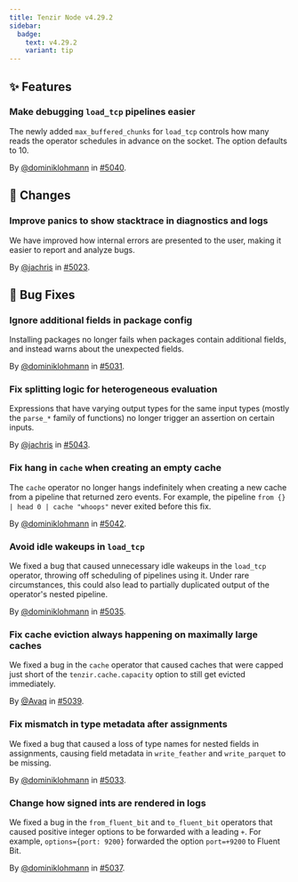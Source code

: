 ```yaml
---
title: Tenzir Node v4.29.2
sidebar:
  badge:
    text: v4.29.2
    variant: tip
---
```


## ✨ Features

### Make debugging `load_tcp` pipelines easier

The newly added `max_buffered_chunks` for `load_tcp` controls how many reads
the operator schedules in advance on the socket. The option defaults to 10.

By [@dominiklohmann](https://github.com/dominiklohmann) in [#5040](https://github.com/tenzir/tenzir/pull/5040).

## 🔄 Changes

### Improve panics to show stacktrace in diagnostics and logs

We have improved how internal errors are presented to the user, making it easier
to report and analyze bugs.

By [@jachris](https://github.com/jachris) in [#5023](https://github.com/tenzir/tenzir/pull/5023).

## 🐛 Bug Fixes

### Ignore additional fields in package config

Installing packages no longer fails when packages contain additional fields, and
instead warns about the unexpected fields.

By [@dominiklohmann](https://github.com/dominiklohmann) in [#5031](https://github.com/tenzir/tenzir/pull/5031).

### Fix splitting logic for heterogeneous evaluation

Expressions that have varying output types for the same input types (mostly the
`parse_*` family of functions) no longer trigger an assertion on certain inputs.

By [@jachris](https://github.com/jachris) in [#5043](https://github.com/tenzir/tenzir/pull/5043).

### Fix hang in `cache` when creating an empty cache

The `cache` operator no longer hangs indefinitely when creating a new cache from
a pipeline that returned zero events. For example, the pipeline `from {} | head
0 | cache "whoops"` never exited before this fix.

By [@dominiklohmann](https://github.com/dominiklohmann) in [#5042](https://github.com/tenzir/tenzir/pull/5042).

### Avoid idle wakeups in `load_tcp`

We fixed a bug that caused unnecessary idle wakeups in the `load_tcp` operator,
throwing off scheduling of pipelines using it. Under rare circumstances, this
could also lead to partially duplicated output of the operator's nested
pipeline.

By [@dominiklohmann](https://github.com/dominiklohmann) in [#5035](https://github.com/tenzir/tenzir/pull/5035).

### Fix cache eviction always happening on maximally large caches

We fixed a bug in the `cache` operator that caused caches that were capped just
short of the `tenzir.cache.capacity` option to still get evicted immediately.

By [@Avaq](https://github.com/Avaq) in [#5039](https://github.com/tenzir/tenzir/pull/5039).

### Fix mismatch in type metadata after assignments

We fixed a bug that caused a loss of type names for nested fields in
assignments, causing field metadata in `write_feather` and `write_parquet` to be
missing.

By [@dominiklohmann](https://github.com/dominiklohmann) in [#5033](https://github.com/tenzir/tenzir/pull/5033).

### Change how signed ints are rendered in logs

We fixed a bug in the `from_fluent_bit` and `to_fluent_bit` operators that
caused positive integer options to be forwarded with a leading `+`. For example,
`options={port: 9200}` forwarded the option `port=+9200` to Fluent Bit.

By [@dominiklohmann](https://github.com/dominiklohmann) in [#5037](https://github.com/tenzir/tenzir/pull/5037).

